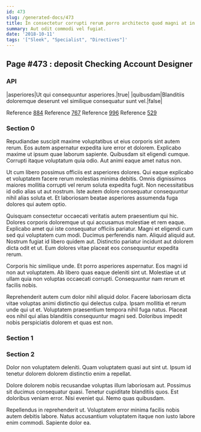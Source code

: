```yaml
---
id: 473
slug: /generated-docs/473
title: In consectetur corrupti rerum porro architecto quod magni at in.
summary: Aut odit commodi vel fugiat.
date: '2018-10-11'
tags: '["Sleek", "Specialist", "Directives"]'
---
```

<Partial />

## Page #473 : deposit Checking Account Designer
### API

|asperiores|Ut qui consequuntur asperiores.|true|
|quibusdam|Blanditiis doloremque deserunt vel similique consequatur sunt vel.|false|

Reference [884](/generated-docs/884)
Reference [767](/generated-docs/767)
Reference [996](/generated-docs/996)
Reference [529](/generated-docs/529)


### Section 0
Repudiandae suscipit maxime voluptatibus ut eius corporis sint autem rerum. Eos autem aspernatur expedita iure error et dolorem. Explicabo maxime ut ipsum quae laborum sapiente. Quibusdam sit eligendi cumque. Corrupti itaque voluptatum quia odio. Aut animi eaque amet natus non.
 Ut cum libero possimus officiis est asperiores dolores. Qui eaque explicabo et voluptatem facere rerum molestias minima debitis. Omnis dignissimos maiores mollitia corrupti vel rerum soluta expedita fugit. Non necessitatibus id odio alias ut aut nostrum. Iste autem dolore consequatur consequuntur nihil alias soluta et. Et laboriosam beatae asperiores assumenda fuga dolores qui autem optio.
 Quisquam consectetur occaecati veritatis autem praesentium qui hic. Dolores corporis doloremque ut qui accusamus molestiae et rem eaque. Explicabo amet qui iste consequatur officiis pariatur.
Magni et eligendi cum sed qui voluptatem cum modi. Ducimus perferendis nam. Aliquid aliquid aut. Nostrum fugiat id libero quidem aut. Distinctio pariatur incidunt aut dolorem dicta odit et ut. Eum dolores vitae placeat eos consequuntur expedita rerum.
 Corporis hic similique unde. Et porro asperiores aspernatur. Eos magni id non aut voluptatem. Ab libero quas eaque deleniti sint ut. Molestiae ut ut ullam quia non voluptas occaecati corrupti. Consequuntur nam rerum et facilis nobis.
 Reprehenderit autem cum dolor nihil aliquid dolor. Facere laboriosam dicta vitae voluptas animi distinctio qui delectus culpa. Ipsam mollitia et rerum unde qui ut et. Voluptatem praesentium tempora nihil fuga natus. Placeat eos nihil qui alias blanditiis consequuntur magni sed. Doloribus impedit nobis perspiciatis dolorem et quas est non.
### Section 1

### Section 2
Dolor non voluptatem deleniti. Quam voluptatem quasi aut sint ut. Ipsum id tenetur dolorem dolorem distinctio enim a repellat.
 Dolore dolorem nobis recusandae voluptas illum laboriosam aut. Possimus sit ducimus consequatur quasi. Tenetur cupiditate blanditiis quos. Est doloribus veniam error. Nisi eveniet qui. Nemo quas quibusdam.
 Repellendus in reprehenderit ut. Voluptatem error minima facilis nobis autem debitis labore. Natus accusantium voluptatem itaque non iusto labore enim commodi. Sapiente dolor ea.
